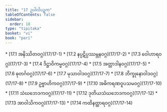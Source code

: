 ```yaml
---
title: "17 ဥပါလိပဉ္စက"
tableOfContents: false
sidebar:
  order: 18
type: "tipitaka"
basket: "vi"
book: "pari"
---
```



<DynamicBreadcrumb />



<TableOfContents book="pari" section="17">
* [17.1 အနိဿိတဝဂ္ဂ](17/17-1)
* [17.2 နပ္ပဋိပ္ပဿမ္ဘနဝဂ္ဂ](17/17-2)
* [17.3 ဝေါဟာရဝဂ္ဂ](17/17-3)
* [17.4 ဒိဋ္ဌာဝိကမ္မဝဂ္ဂ](17/17-4)
* [17.5 အတ္တာဒါနဝဂ္ဂ](17/17-5)
* [17.6 ဓုတင်္ဂဝဂ္ဂ](17/17-6)
* [17.7 မုသာဝါဒဝဂ္ဂ](17/17-7)
* [17.8 ဘိက္ခုနောဝါဒဝဂ္ဂ](17/17-8)
* [17.9 ဥဗ္ဗာဟိကဝဂ္ဂ](17/17-9)
* [17.10 အဓိကရဏဝူပသမဝဂ္ဂ](17/17-10)
* [17.11 သံဃဘေဒကဝဂ္ဂ](17/17-11)
* [17.12 ဒုတိယသံဃဘေဒကဝဂ္ဂ](17/17-12)
* [17.13 အာဝါသိကဝဂ္ဂ](17/17-13)
* [17.14 ကထိနတ္ထာရဝဂ္ဂ](17/17-14)
</TableOfContents>